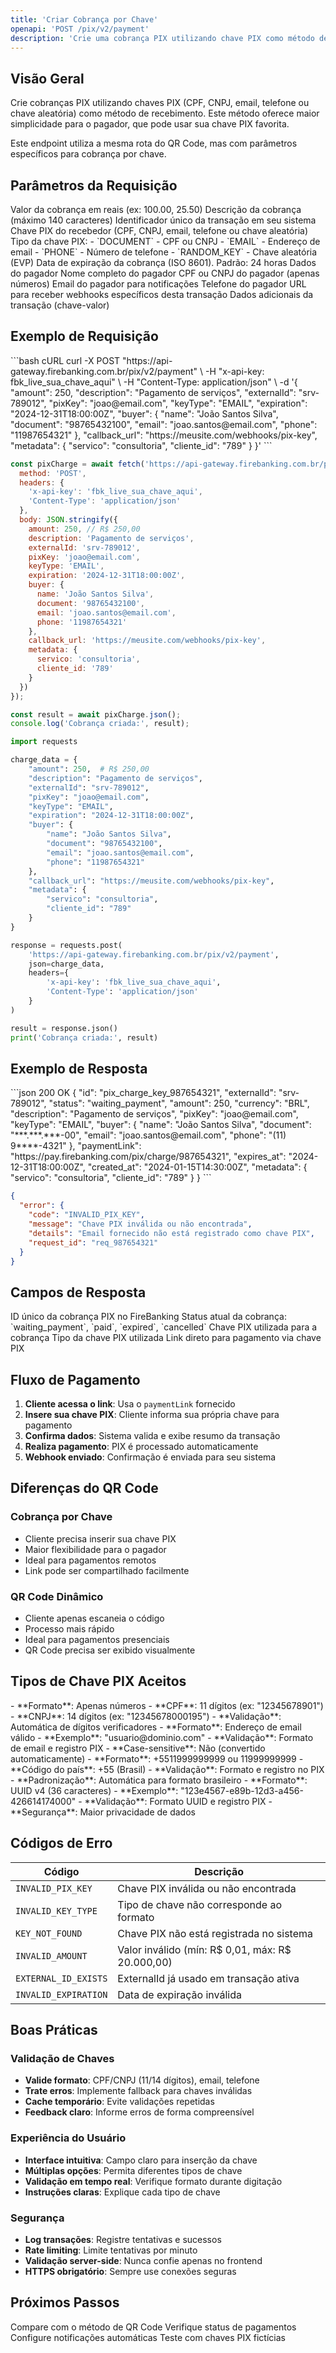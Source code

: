 ```yaml
---
title: 'Criar Cobrança por Chave'
openapi: 'POST /pix/v2/payment'
description: 'Crie uma cobrança PIX utilizando chave PIX como método de pagamento'
---
```


## Visão Geral

Crie cobranças PIX utilizando chaves PIX (CPF, CNPJ, email, telefone ou chave aleatória) como método de recebimento. Este método oferece maior simplicidade para o pagador, que pode usar sua chave PIX favorita.

<Info>
  Este endpoint utiliza a mesma rota do QR Code, mas com parâmetros específicos para cobrança por chave.
</Info>

## Parâmetros da Requisição

<ParamField body="amount" type="integer" required>
  Valor da cobrança em reais (ex: 100.00, 25.50)
</ParamField>

<ParamField body="description" type="string" required>
  Descrição da cobrança (máximo 140 caracteres)
</ParamField>

<ParamField body="externalId" type="string" required>
  Identificador único da transação em seu sistema
</ParamField>

<ParamField body="pixKey" type="string" required>
  Chave PIX do recebedor (CPF, CNPJ, email, telefone ou chave aleatória)
</ParamField>

<ParamField body="keyType" type="string" required>
  Tipo da chave PIX:
  - `DOCUMENT` - CPF ou CNPJ
  - `EMAIL` - Endereço de email
  - `PHONE` - Número de telefone
  - `RANDOM_KEY` - Chave aleatória (EVP)
</ParamField>

<ParamField body="expiration" type="string">
  Data de expiração da cobrança (ISO 8601). Padrão: 24 horas
</ParamField>

<ParamField body="buyer" type="object">
  Dados do pagador
  <Expandable title="buyer">
    <ParamField body="buyer.name" type="string" required>
      Nome completo do pagador
    </ParamField>
    <ParamField body="buyer.document" type="string" required>
      CPF ou CNPJ do pagador (apenas números)
    </ParamField>
    <ParamField body="buyer.email" type="string">
      Email do pagador para notificações
    </ParamField>
    <ParamField body="buyer.phone" type="string">
      Telefone do pagador
    </ParamField>
  </Expandable>
</ParamField>

<ParamField body="callback_url" type="string">
  URL para receber webhooks específicos desta transação
</ParamField>

<ParamField body="metadata" type="object">
  Dados adicionais da transação (chave-valor)
</ParamField>

## Exemplo de Requisição

<CodeGroup>
```bash cURL
curl -X POST "https://api-gateway.firebanking.com.br/pix/v2/payment" \
  -H "x-api-key: fbk_live_sua_chave_aqui" \
  -H "Content-Type: application/json" \
  -d '{
    "amount": 250,
    "description": "Pagamento de serviços",
    "externalId": "srv-789012",
    "pixKey": "joao@email.com",
    "keyType": "EMAIL",
    "expiration": "2024-12-31T18:00:00Z",
    "buyer": {
      "name": "João Santos Silva",
      "document": "98765432100",
      "email": "joao.santos@email.com",
      "phone": "11987654321"
    },
    "callback_url": "https://meusite.com/webhooks/pix-key",
    "metadata": {
      "servico": "consultoria",
      "cliente_id": "789"
    }
  }'
```

```javascript JavaScript
const pixCharge = await fetch('https://api-gateway.firebanking.com.br/pix/v2/payment', {
  method: 'POST',
  headers: {
    'x-api-key': 'fbk_live_sua_chave_aqui',
    'Content-Type': 'application/json'
  },
  body: JSON.stringify({
    amount: 250, // R$ 250,00
    description: 'Pagamento de serviços',
    externalId: 'srv-789012',
    pixKey: 'joao@email.com',
    keyType: 'EMAIL',
    expiration: '2024-12-31T18:00:00Z',
    buyer: {
      name: 'João Santos Silva',
      document: '98765432100',
      email: 'joao.santos@email.com',
      phone: '11987654321'
    },
    callback_url: 'https://meusite.com/webhooks/pix-key',
    metadata: {
      servico: 'consultoria',
      cliente_id: '789'
    }
  })
});

const result = await pixCharge.json();
console.log('Cobrança criada:', result);
```

```python Python
import requests

charge_data = {
    "amount": 250,  # R$ 250,00
    "description": "Pagamento de serviços",
    "externalId": "srv-789012",
    "pixKey": "joao@email.com",
    "keyType": "EMAIL",
    "expiration": "2024-12-31T18:00:00Z",
    "buyer": {
        "name": "João Santos Silva",
        "document": "98765432100",
        "email": "joao.santos@email.com",
        "phone": "11987654321"
    },
    "callback_url": "https://meusite.com/webhooks/pix-key",
    "metadata": {
        "servico": "consultoria",
        "cliente_id": "789"
    }
}

response = requests.post(
    'https://api-gateway.firebanking.com.br/pix/v2/payment',
    json=charge_data,
    headers={
        'x-api-key': 'fbk_live_sua_chave_aqui',
        'Content-Type': 'application/json'
    }
)

result = response.json()
print('Cobrança criada:', result)
```
</CodeGroup>

## Exemplo de Resposta

<ResponseExample>
```json 200 OK
{
  "id": "pix_charge_key_987654321",
  "externalId": "srv-789012",
  "status": "waiting_payment",
  "amount": 250,
  "currency": "BRL",
  "description": "Pagamento de serviços",
  "pixKey": "joao@email.com",
  "keyType": "EMAIL",
  "buyer": {
    "name": "João Santos Silva",
    "document": "***.***.***-00",
    "email": "joao.santos@email.com",
    "phone": "(11) 9****-4321"
  },
  "paymentLink": "https://pay.firebanking.com/pix/charge/987654321",
  "expires_at": "2024-12-31T18:00:00Z",
  "created_at": "2024-01-15T14:30:00Z",
  "metadata": {
    "servico": "consultoria",
    "cliente_id": "789"
  }
}
```

```json 400 Bad Request
{
  "error": {
    "code": "INVALID_PIX_KEY",
    "message": "Chave PIX inválida ou não encontrada",
    "details": "Email fornecido não está registrado como chave PIX",
    "request_id": "req_987654321"
  }
}
```
</ResponseExample>

## Campos de Resposta

<ResponseField name="id" type="string">
  ID único da cobrança PIX no FireBanking
</ResponseField>

<ResponseField name="status" type="string">
  Status atual da cobrança: `waiting_payment`, `paid`, `expired`, `cancelled`
</ResponseField>

<ResponseField name="pixKey" type="string">
  Chave PIX utilizada para a cobrança
</ResponseField>

<ResponseField name="keyType" type="string">
  Tipo da chave PIX utilizada
</ResponseField>

<ResponseField name="paymentLink" type="string">
  Link direto para pagamento via chave PIX
</ResponseField>

## Fluxo de Pagamento

1. **Cliente acessa o link**: Usa o `paymentLink` fornecido
2. **Insere sua chave PIX**: Cliente informa sua própria chave para pagamento
3. **Confirma dados**: Sistema valida e exibe resumo da transação
4. **Realiza pagamento**: PIX é processado automaticamente
5. **Webhook enviado**: Confirmação é enviada para seu sistema

## Diferenças do QR Code

### Cobrança por Chave
- Cliente precisa inserir sua chave PIX
- Maior flexibilidade para o pagador
- Ideal para pagamentos remotos
- Link pode ser compartilhado facilmente

### QR Code Dinâmico
- Cliente apenas escaneia o código
- Processo mais rápido
- Ideal para pagamentos presenciais
- QR Code precisa ser exibido visualmente

## Tipos de Chave PIX Aceitos

<AccordionGroup>
  <Accordion title="CPF/CNPJ (DOCUMENT)">
    - **Formato**: Apenas números
    - **CPF**: 11 dígitos (ex: "12345678901")
    - **CNPJ**: 14 dígitos (ex: "12345678000195")
    - **Validação**: Automática de dígitos verificadores
  </Accordion>

  <Accordion title="Email (EMAIL)">
    - **Formato**: Endereço de email válido
    - **Exemplo**: "usuario@dominio.com"
    - **Validação**: Formato de email e registro PIX
    - **Case-sensitive**: Não (convertido automaticamente)
  </Accordion>

  <Accordion title="Telefone (PHONE)">
    - **Formato**: +5511999999999 ou 11999999999
    - **Código do país**: +55 (Brasil)
    - **Validação**: Formato e registro no PIX
    - **Padronização**: Automática para formato brasileiro
  </Accordion>

  <Accordion title="Chave Aleatória (RANDOM_KEY)">
    - **Formato**: UUID v4 (36 caracteres)
    - **Exemplo**: "123e4567-e89b-12d3-a456-426614174000"
    - **Validação**: Formato UUID e registro PIX
    - **Segurança**: Maior privacidade de dados
  </Accordion>
</AccordionGroup>

## Códigos de Erro

| Código | Descrição |
|--------|-----------|
| `INVALID_PIX_KEY` | Chave PIX inválida ou não encontrada |
| `INVALID_KEY_TYPE` | Tipo de chave não corresponde ao formato |
| `KEY_NOT_FOUND` | Chave PIX não está registrada no sistema |
| `INVALID_AMOUNT` | Valor inválido (mín: R$ 0,01, máx: R$ 20.000,00) |
| `EXTERNAL_ID_EXISTS` | ExternalId já usado em transação ativa |
| `INVALID_EXPIRATION` | Data de expiração inválida |

## Boas Práticas

### Validação de Chaves
- **Valide formato**: CPF/CNPJ (11/14 dígitos), email, telefone
- **Trate erros**: Implemente fallback para chaves inválidas
- **Cache temporário**: Evite validações repetidas
- **Feedback claro**: Informe erros de forma compreensível

### Experiência do Usuário
- **Interface intuitiva**: Campo claro para inserção da chave
- **Múltiplas opções**: Permita diferentes tipos de chave
- **Validação em tempo real**: Verifique formato durante digitação
- **Instruções claras**: Explique cada tipo de chave

### Segurança
- **Log transações**: Registre tentativas e sucessos
- **Rate limiting**: Limite tentativas por minuto
- **Validação server-side**: Nunca confie apenas no frontend
- **HTTPS obrigatório**: Sempre use conexões seguras

## Próximos Passos

<CardGroup cols={2}>
  <Card title="QR Code Dinâmico" href="/api-reference/pix/charge/create-qrcode">
    Compare com o método de QR Code
  </Card>
  <Card title="Consultar Cobrança" href="/api-reference/pix/charge/get">
    Verifique status de pagamentos
  </Card>
  <Card title="Webhooks" href="/api-reference/pix/webhooks-cashin">
    Configure notificações automáticas
  </Card>
  <Card title="Ambiente de Testes" href="/testing">
    Teste com chaves PIX fictícias
  </Card>
</CardGroup>